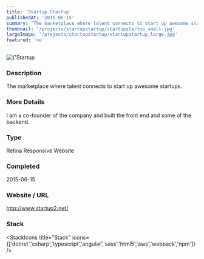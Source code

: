 ```yaml
---
title: 'Startup Startup'
publishedAt: '2015-06-15'
summary: 'The marketplace where talent connects to start up awesome startups.'
thumbnail: '/projects/startupstartup/startupstartup_small.jpg'
largeImage: '/projects/startupstartup/startupstartup_large.jpg'
featured: 'no'
---
```


<div className="relative w-full h-[400px] sm:h-[600px] md:h-[760px] lg:h-[920px]">
  <Image
    alt={'Startup Startup'}
    src={'/projects/startupstartup/startupstartup.jpg'}
    sizes="(max-width: 640px) 100%, 100%"
    fill={true}
    priority
    style={{
      objectFit: 'contain'
    }}
  />
</div>

### Description

The marketplace where talent connects to start up awesome startups.

### More Details

I am a co-founder of the company and built the front end and some of the backend.

### Type

Retina Responsive Website


### Completed
2015-06-15

### Website / URL
http://www.startup2.net/


### Stack

<StackIcons
  title="Stack"
  icons={['dotnet','csharp','typescript','angular','sass','html5','aws','webpack','npm']}
  />
